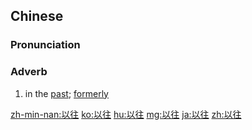 ==Chinese==
{{zh-forms}}

===Pronunciation===
{{zh-pron
|m=yǐwǎng
|c=ji5 wong5
|mn=qz,tw,xm,zz:í-óng
|cat=adv
}}

===Adverb===
{{zh-adv}}

# in the [[past]]; [[formerly]]

[[zh-min-nan:以往]]
[[ko:以往]]
[[hu:以往]]
[[mg:以往]]
[[ja:以往]]
[[zh:以往]]
